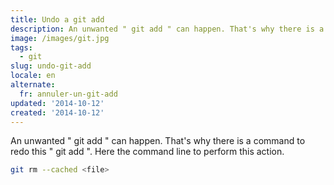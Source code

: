 ```yaml
---
title: Undo a git add
description: An unwanted " git add " can happen. That's why there is a command to redo this " git add ". Here the command line to perform this action.
image: /images/git.jpg
tags:
  - git
slug: undo-git-add
locale: en
alternate:
  fr: annuler-un-git-add
updated: '2014-10-12'
created: '2014-10-12'
---
```


An unwanted " git add " can happen. That's why there is a command to redo this " git add ". Here the command line to perform this action.

```bash
git rm --cached <file>
```
